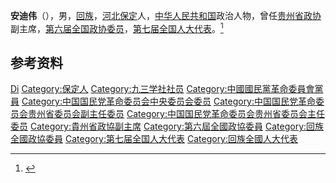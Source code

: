 '''安迪伟'''（{{bd|1921年|9月|2012年|2月7日}}），男，[[回族|回族]]，[[河北|河北]][[保定|保定]]人，[[中华人民共和国|中华人民共和国]]政治人物，曾任[[贵州省政协|贵州省政协]]副主席，[[第六届全国政协委员|第六届全国政协委员]]，[[第七届全国人大代表|第七届全国人大代表]]。<ref>{{Cite book|title=贵州百科全书|author=孙淦, 庹文升, 何仁仲主编|publisher=中国大百科全书出版社|year=2005|isbn=9787500074069|location=贵阳|pages=}}</ref>

== 参考资料 ==
{{reflist}}

{{中华人民共和国政治人物小作品}}
{{南京市金陵中学|校友}}

{{Authority control}}
{{DEFAULTSORT:An安}}
[[Category:安姓|Di]]
[[Category:保定人|Category:保定人]]
[[Category:九三学社社员|Category:九三学社社员]]
[[Category:中國國民黨革命委員會黨員|Category:中國國民黨革命委員會黨員]]
[[Category:中国国民党革命委员会中央委员会委员|Category:中国国民党革命委员会中央委员会委员]]
[[Category:中国国民党革命委员会贵州省委员会副主任委员|Category:中国国民党革命委员会贵州省委员会副主任委员]]
[[Category:中国国民党革命委员会贵州省委员会主任委员|Category:中国国民党革命委员会贵州省委员会主任委员]]
[[Category:貴州省政協副主席|Category:貴州省政協副主席]]
[[Category:第六屆全國政協委員|Category:第六屆全國政協委員]]
[[Category:回族全國政協委員|Category:回族全國政協委員]]
[[Category:第七届全国人大代表|Category:第七届全国人大代表]]
[[Category:回族全國人大代表|Category:回族全國人大代表]]